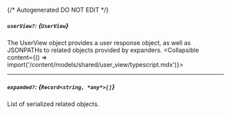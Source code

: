 {/* Autogenerated DO NOT EDIT  */}

##### `userView?`: *{`UserView`}*
The UserView object provides a user response object, as well as JSONPATHs to related objects provided by expanders.
<Collapsible content={() => import('/content/models/shared/user_view/typescript.mdx')}>
</Collapsible>

---
##### `expanded?`: *{`Record<string, *any*>[]`}*
List of serialized related objects.

